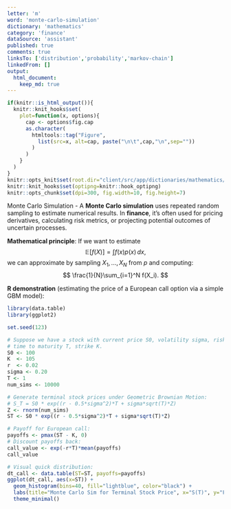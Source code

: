 ```yaml
---
letter: 'm'
word: 'monte-carlo-simulation'
dictionary: 'mathematics'
category: 'finance'
dataSource: 'assistant'
published: true
comments: true
linksTo: ['distribution','probability','markov-chain']
linkedFrom: []
output:
  html_document:
    keep_md: true
---
```


```r
if(knitr::is_html_output()){
  knitr::knit_hooks$set(
    plot=function(x, options){
      cap <- options$fig.cap
      as.character(
        htmltools::tag("Figure",
          list(src=x, alt=cap, paste("\n\t",cap,"\n",sep=""))
        )
      )
    }
  )
}
knitr::opts_knit$set(root.dir="client/src/app/dictionaries/mathematics/definitions")
knitr::knit_hooks$set(optipng=knitr::hook_optipng)
knitr::opts_chunk$set(dpi=300, fig.width=10, fig.height=7)
```

<a id="monte-carlo-simulation">Monte Carlo Simulation</a> - A **Monte Carlo simulation** uses repeated random sampling to estimate numerical results. In **finance**, it’s often used for pricing derivatives, calculating risk metrics, or projecting potential outcomes of uncertain processes.

**Mathematical principle**:
If we want to estimate
$$
\mathbb{E}[f(X)] = \int f(x) p(x) \,dx,
$$
we can approximate by sampling $X_1,\dots,X_N$ from $p$ and computing:
$$
\frac{1}{N}\sum_{i=1}^N f(X_i).
$$

**R demonstration** (estimating the price of a European call option via a simple GBM model):

```r
library(data.table)
library(ggplot2)

set.seed(123)

# Suppose we have a stock with current price S0, volatility sigma, risk-free rate r,
# time to maturity T, strike K.
S0 <- 100
K  <- 105
r  <- 0.02
sigma <- 0.20
T <- 1
num_sims <- 10000

# Generate terminal stock prices under Geometric Brownian Motion:
# S_T = S0 * exp((r - 0.5*sigma^2)*T + sigma*sqrt(T)*Z)
Z <- rnorm(num_sims)
ST <- S0 * exp((r - 0.5*sigma^2)*T + sigma*sqrt(T)*Z)

# Payoff for European call:
payoffs <- pmax(ST - K, 0)
# Discount payoffs back:
call_value <- exp(-r*T)*mean(payoffs)
call_value

# Visual quick distribution:
dt_call <- data.table(ST=ST, payoffs=payoffs)
ggplot(dt_call, aes(x=ST)) +
  geom_histogram(bins=40, fill="lightblue", color="black") +
  labs(title="Monte Carlo Sim for Terminal Stock Price", x="S(T)", y="Frequency") +
  theme_minimal()
```

